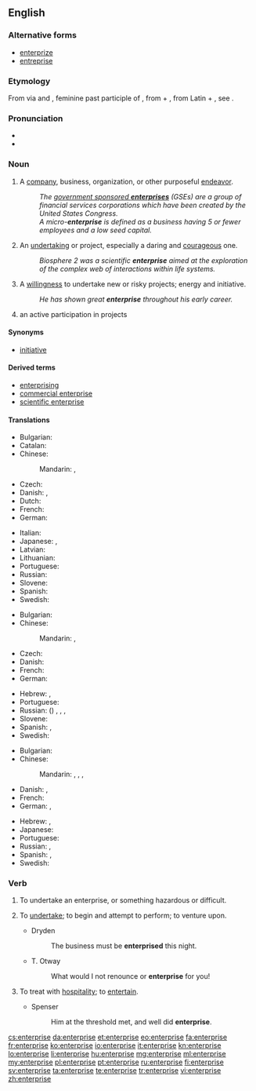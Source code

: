 ==English==
{{wikipedia}}

===Alternative forms===
* [[enterprize]] {{qualifier|chiefly archaic}}
* [[entreprise]] {{qualifier|chiefly archaic}}

===Etymology===
From {{etyl|fro|en}} via {{etyl|enm|en}} and {{etyl|frm|en}} {{term|entreprise|lang=frm}}, feminine past participle of {{term|entreprendre||to undertake|lang=fro}}, from {{term|entre||in between}} + {{term|prendre|lang=fro||to take}}, from Latin {{term|inter|lang=la}} +  {{term|prehendo|prehendō|lang=la}}, see {{term|prehensile}}.

===Pronunciation===
* {{IPA|/ˈɛntɹ̩pɹɑjz/|[ˈɛɾ̃ɹ̩pɹɑjz]}}
* {{audio|en-us-enterprise.ogg|Audio (US)}}

===Noun===
{{en-noun}}

# A [[company]], business, organization, or other purposeful [[endeavor]].
#: ''The [[wikipedia:government sponsored enterprises|government sponsored '''enterprises''']] (GSEs) are a group of financial services corporations which have been created by the United States Congress.''
#: ''A micro-'''enterprise''' is defined as a business having 5 or fewer employees and a low seed capital.''
# An [[undertaking]] or project, especially a daring and [[courageous]] one.
#: ''Biosphere 2 was a scientific '''enterprise''' aimed at the exploration of the complex web of interactions within life systems.''
# A [[willingness]] to undertake new or risky projects; energy and initiative.
#: ''He has shown great '''enterprise''' throughout his early career.''
# an active participation in projects

====Synonyms====
* [[initiative]]

====Derived terms====
* [[enterprising]]
* [[commercial enterprise]]
* [[scientific enterprise]]

====Translations====
{{trans-top|company, business, organization, or endeavor}}
* Bulgarian: {{t+|bg|предприятие|n|tr=predprijátie|sc=Cyrl}}
* Catalan: {{t-|ca|empresa|f}}
* Chinese:
*: Mandarin: {{t|cmn|企業|sc=Hani}}, {{t|cmn|企业|tr=qǐyè|sc=Hani}}
* Czech: {{t+|cs|podnik|m}}
* Danish: {{t-|da|virksomhed}}, {{t-|da|foretagende}}
* Dutch: {{t+|nl|onderneming|f}}
* French: {{t+|fr|entreprise|f}}
* German: {{t+|de|Unternehmen|n}}
{{trans-mid}}
* Italian: {{t+|it|impresa|f}}
* Japanese: {{t+|ja|企業|tr=きぎょう, kigyō|sc=Jpan}}, {{t+|ja|事業|tr=じぎょう, jigyō|sc=Jpan}}
* Latvian: {{t+|lv|uzņēmums|m}}
* Lithuanian: {{t+|lt|įmonė|f}}
* Portuguese: {{t+|pt|empresa|f}}
* Russian: {{t+|ru|предприятие|n|tr=predprijátije}}
* Slovene: {{t-|sl|podjetje|n}}
* Spanish: {{t+|es|empresa|f}}
* Swedish: {{t+|sv|företag|n}}
{{trans-bottom}}

{{trans-top|undertaking, especially a daring and courageous one}}
* Bulgarian: {{t+|bg|предприемчивост|f|sc=Cyrl}}
* Chinese:
*: Mandarin: {{t|cmn|事業|sc=Hani}}, {{t|cmn|事业|tr=shìyè|sc=Hani}}
* Czech: {{t+|cs|podnik|m}}
* Danish: {{t-|da|bedrift}}
* French: {{t+|fr|venture|f}}
* German: {{t+|de|Unterfangen|n}}
{{trans-mid}}
* Hebrew: {{t+|he|מבצע|tr=mivtsa}}, {{t-|he|יזמה|tr=yozma}}
* Portuguese: {{t+|pt|empreendimento}}
* Russian: ({{l|ru|рискованный}}) {{t+|ru|проект|m|tr=proɛ́kt}}, {{t+|ru|начинание|n|tr=načinánije}}, {{t+|ru|затея|f|tr=zatéja}}, {{t+|ru|предприятие|n|tr=predprijátije}}
* Slovene: {{t-|sl|podvig|m}}
* Spanish: {{t+|es|empresa}}, {{t-|es|emprendimiento}}
* Swedish: {{t-|sv|vågstycke|n}}
{{trans-bottom}}

{{trans-top|willingness to undertake projects, energy and initiative}}
* Bulgarian: {{t+|bg|инициатива|f|tr=iniciatíva|sc=Cyrl}}
* Chinese:
*: Mandarin: {{t|cmn|事業心|sc=Hani}}, {{t|cmn|事业心|tr=shìyèxīn|sc=Hani}}, {{t|cmn|進取心|sc=Hani}}, {{t|cmn|进取心|tr=jìnqǔxīn|sc=Hani}}
* Danish: {{t-|da|foretagsomhed}}, {{t-|da|initiativ}}
* French: {{t+|fr|initiative|f}}
* German: {{t-|de|Unternehmungsgeist|m}}, {{t-|de|Unternehmungslust|f}}
{{trans-mid}}
* Hebrew: {{t-|he|יזמות|tr=yazamut}}, {{t-|he|יזמה|tr=yozma}}
* Japanese: {{t-|ja|冒険心|tr=ぼうけんしん, bōkenshin}}
* Portuguese: {{t+|pt|iniciativa|f}}
* Russian: {{t+|ru|предприимчивость|f|tr=predpriímčivostʹ}}, {{t+|ru|инициатива|f|tr=iniciatíva}}
* Spanish: {{t-|es|empuje}}, {{t+|es|iniciativa}}
* Swedish: {{t-|sv|vågstycke|c}}
{{trans-bottom}}

===Verb===
{{en-verb|enterpris|ed}}

# {{context|intransitive}} To undertake an enterprise, or something hazardous or difficult.
#: {{rfquotek|Alexander Pope}}
# {{context|transitive}} To [[undertake]]; to begin and attempt to perform; to venture upon.
#* Dryden
#*: The business must be '''enterprised''' this night.
#* T. Otway
#*: What would I not renounce or '''enterprise''' for you!
# {{context|transitive}} To treat with [[hospitality]]; to [[entertain]].
#* Spenser
#*: Him at the threshold met, and well did '''enterprise'''.

{{Webster 1913}}

[[cs:enterprise]]
[[da:enterprise]]
[[et:enterprise]]
[[eo:enterprise]]
[[fa:enterprise]]
[[fr:enterprise]]
[[ko:enterprise]]
[[io:enterprise]]
[[it:enterprise]]
[[kn:enterprise]]
[[lo:enterprise]]
[[li:enterprise]]
[[hu:enterprise]]
[[mg:enterprise]]
[[ml:enterprise]]
[[my:enterprise]]
[[pl:enterprise]]
[[pt:enterprise]]
[[ru:enterprise]]
[[fi:enterprise]]
[[sv:enterprise]]
[[ta:enterprise]]
[[te:enterprise]]
[[tr:enterprise]]
[[vi:enterprise]]
[[zh:enterprise]]